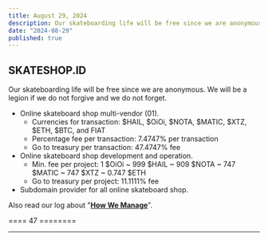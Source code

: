 ```yaml
---
title: August 29, 2024
description: Our skateboarding life will be free since we are anonymous. We will be a legion if we do not forgive and we do not forget.
date: "2024-08-29"
published: true
---
```


## SKATESHOP.ID

Our skateboarding life will be free since we are anonymous. We will be a legion if we do not forgive and we do not forget.

- Online skateboard shop multi-vendor (01).
    - Currencies for transaction: $HAIL, $OiOi, $NOTA, $MATIC, $XTZ, $ETH, $BTC, and FIAT
    - Percentage fee per transaction: 7.4747% per transaction
    - Go to treasury per transaction: 47.4747% fee
- Online skateboard shop development and operation.
    - Min. fee per project: 1 $OiOi ~ 999 $HAIL ~ 909 $NOTA ~ 747 $MATIC ~ 747 $XTZ ~ 0.747 $ETH
    - Go to treasury per project: 11.1111% fee
- Subdomain provider for all online skateboard shop.

Also read our log about "**[How We Manage](/loggers/20240824)**".

==== 47 ========

---